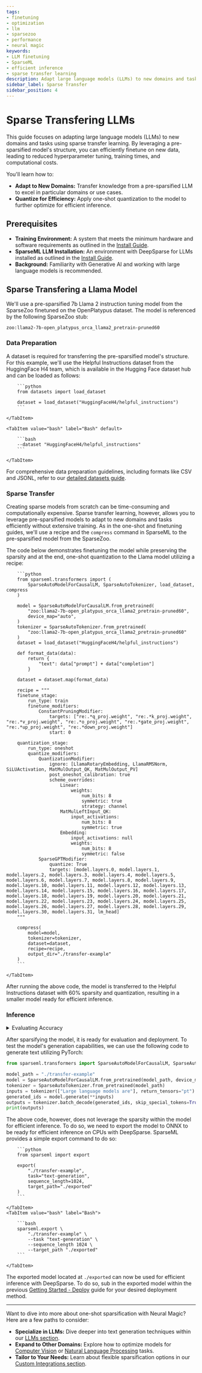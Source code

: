 ```yaml
---
tags:
- finetuning
- optimization
- llm
- sparsezoo
- performance
- neural magic
keywords:
- LLM finetuning
- SparseML
- efficient inference
- sparse transfer learning
description: Adapt large language models (LLMs) to new domains and tasks using sparse transfer learning with Neural Magic's SparseML. Maintain accuracy while optimizing for efficiency.
sidebar_label: Sparse Transfer
sidebar_position: 4
---
```


# Sparse Transfering LLMs

This guide focuses on adapting large language models (LLMs) to new domains and tasks using sparse transfer learning.
By leveraging a pre-sparsified model's structure, you can efficiently finetune on new data, leading to reduced hyperparameter tuning, training times, and computational costs.

You'll learn how to:

- <b>Adapt to New Domains:</b> Transfer knowledge from a pre-sparsified LLM to excel in particular domains or use cases.
- <b>Quantize for Efficiency:</b> Apply one-shot quantization to the model to further optimize for efficient inference.

## Prerequisites

- <b>Training Environment:</b> A system that meets the minimum hardware and software requirements as outlined in the [Install Guide](./install/#prerequisites).
- <b>SparseML LLM Installation:</b> An environment with DeepSparse for LLMs installed as outlined in the [Install Guide](./install#llms---causal-language-modeling).
- <b>Background:</b> Familiarity with Generative AI and working with large language models is recommended.

## Sparse Transfering a Llama Model

We'll use a pre-sparsified 7b Llama 2 instruction tuning model from the SparseZoo finetuned on the OpenPlatypus dataset.
The model is referenced by the following SparseZoo stub:
```text
zoo:llama2-7b-open_platypus_orca_llama2_pretrain-pruned60
```

### Data Preparation

A dataset is required for transferring the pre-sparsified model's structure.
For this example, we'll use the Helpful Instructions dataset from the HuggingFace H4 team, which is available in the Hugging Face dataset hub and can be loaded as follows:

<Tabs>
    <TabItem value="python" label="Python" default>

        ```python
        from datasets import load_dataset

        dataset = load_dataset("HuggingFaceH4/helpful_instructions")
        ```

    </TabItem>

    <TabItem value="bash" label="Bash" default>

        ```bash
        --dataset "HuggingFaceH4/helpful_instructions"
        ```

    </TabItem>
</Tabs>

For comprehensive data preparation guidelines, including formats like CSV and JSONL, refer to our [detailed datasets guide](../llms/data).

### Sparse Transfer

Creating sparse models from scratch can be time-consuming and computationally expensive.
Sparse transfer learning, however, allows you to leverage pre-sparsified models to adapt to new domains and tasks efficiently without extensive training.
As in the one-shot and finetuning guides, we'll use a recipe and the `compress` command in SparseML to the pre-sparsified model from the SparseZoo.

The code below demonstrates finetuning the model while preserving the sparsity and at the end, one-shot quantization to the Llama model utilizing a recipe:


<Tabs>
    <TabItem value="python" label="Python" default>

        ```python
        from sparseml.transformers import (
            SparseAutoModelForCausalLM, SparseAutoTokenizer, load_dataset, compress
        )

        model = SparseAutoModelForCausalLM.from_pretrained(
            "zoo:llama2-7b-open_platypus_orca_llama2_pretrain-pruned60",
            device_map="auto",
        )
        tokenizer = SparseAutoTokenizer.from_pretrained(
            "zoo:llama2-7b-open_platypus_orca_llama2_pretrain-pruned60"
        )
        dataset = load_dataset("HuggingFaceH4/helpful_instructions")

        def format_data(data):
            return {
                "text": data["prompt"] + data["completion"]
            }

        dataset = dataset.map(format_data)

        recipe = """
        finetune_stage:
            run_type: train
            finetune_modifiers:
                ConstantPruningModifier:
                    targets: ["re:.*q_proj.weight", "re:.*k_proj.weight", "re:.*v_proj.weight", "re:.*o_proj.weight", "re:.*gate_proj.weight", "re:.*up_proj.weight", "re:.*down_proj.weight"]
                    start: 0

        quantization_stage:
            run_type: oneshot
            quantize_modifiers:
                QuantizationModifier:
                    ignore: [LlamaRotaryEmbedding, LlamaRMSNorm, SiLUActivation, MatMulOutput_QK, MatMulOutput_PV]
                    post_oneshot_calibration: true
                    scheme_overrides:
                        Linear:
                            weights:
                                num_bits: 8
                                symmetric: true
                                strategy: channel
                        MatMulLeftInput_QK:
                            input_activations:
                                num_bits: 8
                                symmetric: true
                        Embedding:
                            input_activations: null
                            weights:
                                num_bits: 8
                                symmetric: false
                SparseGPTModifier:
                    quantize: True
                    targets: [model.layers.0, model.layers.1, model.layers.2, model.layers.3, model.layers.4, model.layers.5, model.layers.6, model.layers.7, model.layers.8, model.layers.9, model.layers.10, model.layers.11, model.layers.12, model.layers.13, model.layers.14, model.layers.15, model.layers.16, model.layers.17, model.layers.18, model.layers.19, model.layers.20, model.layers.21, model.layers.22, model.layers.23, model.layers.24, model.layers.25, model.layers.26, model.layers.27, model.layers.28, model.layers.29, model.layers.30, model.layers.31, lm_head]
        """

        compress(
            model=model,
            tokenizer=tokenizer,
            dataset=dataset,
            recipe=recipe,
            output_dir="./transfer-example"
        )
        ```

    </TabItem>
</Tabs>

After running the above code, the model is transferred to the Helpful Instructions dataset with 60% sparsity and quantization, resulting in a smaller model ready for efficient inference.

### Inference

<details>
    <summary>Evaluating Accuracy</summary>

    Evaluating the model's accuracy is important to ensure it meets the desired performance requirements.
    To do so, we can use the following code to evaluate the model's perplexity on a sample dataset:
    <Tabs>
        <TabItem value="python" label="Python" default>

            ```python
            from sparseml import evaluate

            evaluate(
                "./transfer-example",
                datasets="openai_humaneval",
                integration="perplexity"
            )
            ```

        </TabItem>
        <TabItem value="bash" label="Bash">

            ```bash
            sparseml.evaluate \
                "./transfer-example" \
                --datasets "openai_humaneval" \
                --integration "perplexity"
            ```

        </TabItem>
    </Tabs>

</details>

After sparsifying the model, it is ready for evaluation and deployment.
To test the model's generation capabilities, we can use the following code to generate text utilizing PyTorch:

```python
from sparseml.transformers import SparseAutoModelForCausalLM, SparseAutoTokenizer

model_path = "./transfer-example"
model = SparseAutoModelForCausalLM.from_pretrained(model_path, device_map="auto")
tokenizer = SparseAutoTokenizer.from_pretrained(model_path)
inputs = tokenizer(["Large language models are"], return_tensors="pt")
generated_ids = model.generate(**inputs)
outputs = tokenizer.batch_decode(generated_ids, skip_special_tokens=True)
print(outputs)
```

The above code, however, does not leverage the sparsity within the model for efficient inference.
To do so, we need to export the model to ONNX to be ready for efficient inference on CPUs with DeepSparse.
SparseML provides a simple export command to do so:

<Tabs>
    <TabItem value="python" label="Python" default>

        ```python
        from sparseml import export

        export(
            "./transfer-example",
            task="text-generation",
            sequence_length=1024,
            target_path="./exported"
        )
        ```

    </TabItem>
    <TabItem value="bash" label="Bash">

        ```bash
        sparseml.export \
            "./transfer-example" \
            --task "text-generation" \
            --sequence_length 1024 \
            --target_path "./exported"
        ```

    </TabItem>
</Tabs>

The exported model located at `./exported` can now be used for efficient inference with DeepSparse.
To do so, sub in the exported model within the previous [Getting Started - Deploy](./deploy) guide for your desired deployment method.

---

Want to dive into more about one-shot sparsification with Neural Magic? Here are a few paths to consider:

- <b>Specialize in LLMs:</b> Dive deeper into text generation techniques within our [LLMs section](../llms).
- <b>Expand to Other Domains:</b> Explore how to optimize models for [Computer Vision](../computer-vision) or [Natural Language Processing](../nlp) tasks.
- <b>Tailor to Your Needs:</b> Learn about flexible sparsification options in our [Custom Integrations section](../custom-integrations).
